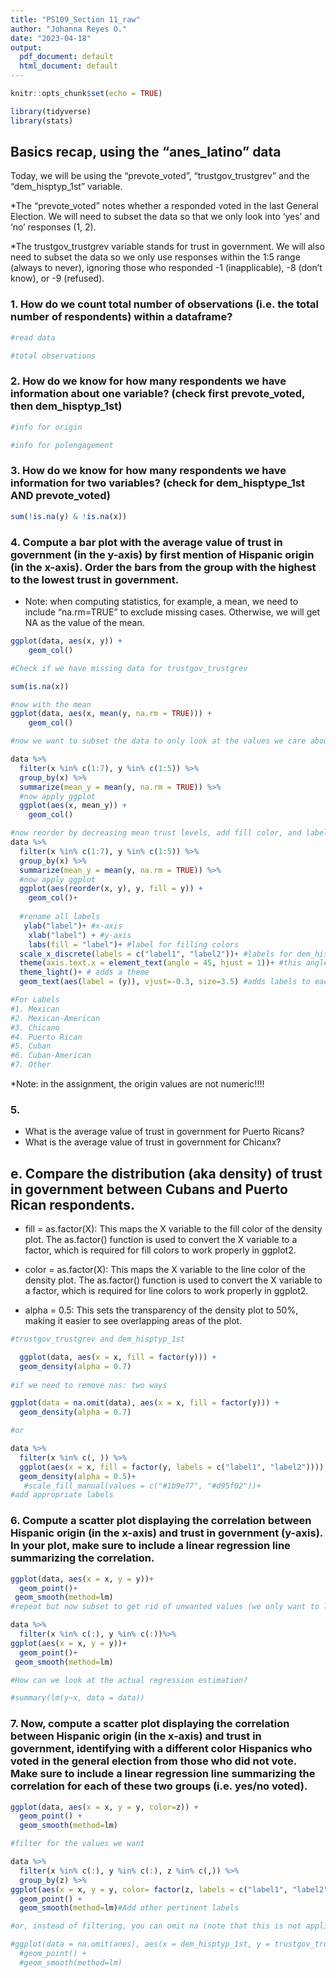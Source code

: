 ```yaml
---
title: "PS109_Section 11_raw"
author: "Johanna Reyes O."
date: "2023-04-18"
output:
  pdf_document: default
  html_document: default
---
```


```r
knitr::opts_chunk$set(echo = TRUE)

library(tidyverse)
library(stats)
```

## Basics recap, using the "anes_latino" data 

Today, we will be using the "prevote_voted", "trustgov_trustgrev" and the "dem_hisptyp_1st" variable.

*The "prevote_voted" notes whether a responded voted in the last General Election. We will need to subset the data so that we only look into 'yes' and 'no' responses (1, 2).

*The trustgov_trustgrev variable stands for trust in government. We will also need to subset the data so we only use responses within the 1:5 range (always to never), ignoring those who responded -1 (inapplicable), -8 (don't know), or -9 (refused).

### 1. How do we count total number of observations (i.e. the total number of respondents) within a dataframe?

```r
#read data

#total observations

```
### 2. How do we know for how many respondents we have information about one variable? (check first prevote_voted, then dem_hisptyp_1st) 

```r
#info for origin

#info for polengagement 

```
### 3. How do we know for how many respondents we have information for two variables? (check for dem_hisptype_1st AND prevote_voted)

```r
sum(!is.na(y) & !is.na(x)) 

```
### 4. Compute a bar plot with the average value of trust in government (in the y-axis) by first mention of Hispanic origin (in the x-axis). Order the bars from the group with the highest to the lowest trust in government.
* Note: when computing statistics, for example, a mean, we need to include "na.rm=TRUE" to exclude missing cases. Otherwise, we will get NA as the value of the mean.

```r

ggplot(data, aes(x, y)) +
    geom_col()

#Check if we have missing data for trustgov_trustgrev

sum(is.na(x))

#now with the mean
ggplot(data, aes(x, mean(y, na.rm = TRUE))) +
    geom_col()

#now we want to subset the data to only look at the values we care about (1-7 for 'dem_hisptyp_1st' and 1-5 for 'trustgov_trustgrev')

data %>%
  filter(x %in% c(1:7), y %in% c(1:5)) %>%
  group_by(x) %>%
  summarize(mean_y = mean(y, na.rm = TRUE)) %>%
  #now apply ggplot
  ggplot(aes(x, mean_y)) +
    geom_col()

#now reorder by decreasing mean trust levels, add fill color, and labels for axes and legend
data %>%
  filter(x %in% c(1:7), y %in% c(1:5)) %>%
  group_by(x) %>%
  summarize(mean_y = mean(y, na.rm = TRUE)) %>%
  #now apply ggplot
  ggplot(aes(reorder(x, y), y, fill = y)) +
    geom_col()+
  
  #rename all labels
   ylab("label")+ #x-axis
    xlab("label") + #y-axis
    labs(fill = "label")+ #label for filling colors
  scale_x_discrete(labels = c("label1", "label2"))+ #labels for dem_hisptyp categories. Fist look at order of the bars on the plot, and then add the labels in that order. 
  theme(axis.text.x = element_text(angle = 45, hjust = 1))+ #this angles text
  theme_light()+ # adds a theme
  geom_text(aes(label = (y)), vjust=-0.3, size=3.5) #adds labels to each bar so we know the exact value

#For Labels
#1. Mexican
#2. Mexican-American 
#3. Chicano
#4. Puerto Rican 
#5. Cuban 
#6. Cuban-American
#7. Other
```
*Note: in the assignment, the origin values are not numeric!!!! 

### 5. 

* What is the average value of trust in government for Puerto Ricans?
* What is the average value of trust in government for Chicanx? 

## e. Compare the distribution (aka density) of trust in government between Cubans and Puerto Rican respondents.

* fill = as.factor(X): This maps the X variable to the fill color of the density plot. The as.factor() function is used to convert the X variable to a factor, which is required for fill colors to work properly in ggplot2.

* color = as.factor(X): This maps the X variable to the line color of the density plot. The as.factor() function is used to convert the X variable to a factor, which is required for line colors to work properly in ggplot2.

* alpha = 0.5: This sets the transparency of the density plot to 50%, making it easier to see overlapping areas of the plot.
```r
#trustgov_trustgrev and dem_hisptyp_1st

  ggplot(data, aes(x = x, fill = factor(y))) +
  geom_density(alpha = 0.7)
   
#if we need to remove nas: two ways

ggplot(data = na.omit(data), aes(x = x, fill = factor(y))) +
  geom_density(alpha = 0.7)

#or

data %>%
  filter(x %in% c(, )) %>%
  ggplot(aes(x = x, fill = factor(y, labels = c("label1", "label2")))) +
  geom_density(alpha = 0.5)+
   #scale_fill_manual(values = c("#1b9e77", "#d95f02"))+ 
#add appropriate labels


```

### 6. Compute a scatter plot displaying the correlation between Hispanic origin (in the x-axis) and trust in government (y-axis). In your plot, make sure to include a linear regression line summarizing the correlation.
```r
ggplot(data, aes(x = x, y = y))+
  geom_point()+
 geom_smooth(method=lm) 
#repeat but now subset to get rid of unwanted values (we only want to look at 1:5 for trust and 1:7 for hispanic type), add appropriate labels for axes and for hispanic type categories

data %>%
  filter(x %in% c(:), y %in% c(:))%>%
ggplot(aes(x = x, y = y))+
  geom_point()+
 geom_smooth(method=lm)

#How can we look at the actual regression estimation?

#summary(lm(y~x, data = data))
```
### 7. Now, compute a scatter plot displaying the correlation between Hispanic origin (in the x-axis) and trust in government, identifying with a different color Hispanics who voted in the general election from those who did not vote. Make sure to include a linear regression line summarizing the correlation for each of these two groups (i.e. yes/no voted).

```r
ggplot(data, aes(x = x, y = y, color=z)) +
  geom_point() +
  geom_smooth(method=lm)

#filter for the values we want 

data %>%
  filter(x %in% c(:), y %in% c(:), z %in% c(,)) %>%
  group_by(z) %>%
ggplot(aes(x = x, y = y, color= factor(z, labels = c("label1", "label2")))) +
  geom_point() +
  geom_smooth(method=lm)#Add other pertinent labels

#or, instead of filtering, you can omit na (note that this is not applicable for our anes dataset)

#ggplot(data = na.omit(anes), aes(x = dem_hisptyp_1st, y = trustgov_trustgrev, color=as.factor(prevote_voted))) +
  #geom_point() +
  #geom_smooth(method=lm)
 

```



